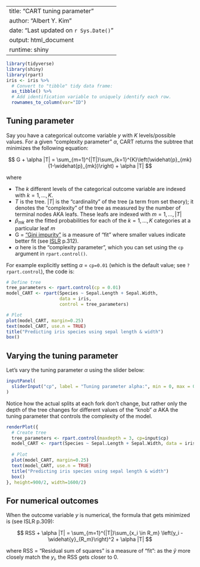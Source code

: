 
---
title: "CART tuning parameter"
author: "Albert Y. Kim"
date: "Last updated on `r Sys.Date()`"
output: html_document
runtime: shiny
---

```r
library(tidyverse)
library(shiny)
library(rpart)
iris <- iris %>%
  # Convert to "tibble" tidy data frame:
  as_tibble() %>% 
  # Add identification variable to uniquely identify each row.
  rownames_to_column(var="ID")
```



## Tuning parameter

Say you have a categorical outcome variable $y$ with $K$ levels/possible values. For a given "complexity parameter" $\alpha$, CART returns the subtree that minimizes the following equation:

$$
G  + \alpha |T| = \sum_{m=1}^{|T|}\sum_{k=1}^{K}\left(\widehat{p}_{mk}(1-\widehat{p}_{mk})\right) + \alpha |T|
$$

where 

* The $k$ different levels of the categorical outcome variable are indexed with $k=1, \ldots, K$.
* $T$ is the tree. $|T|$ is the "cardinality" of the tree (a term from set theory); it denotes the "complexity" of the tree as measured by the number of terminal nodes AKA leafs. These leafs are indexed with $m=1, \ldots, |T|$
* $\widehat{p}_{mk}$ are the fitted probabilities for each of the $k = 1, \ldots, K$ categories at a particular leaf $m$
* G = ["Gini impurity"](https://en.wikipedia.org/wiki/Decision_tree_learning#Gini_impurity) is a measure of "fit" where smaller values indicate better fit (see [ISLR](http://faculty.marshall.usc.edu/gareth-james/ISL/) p.312).
* $\alpha$ here is the "complexity parameter", which you can set using the `cp` argument in `rpart.control()`.

For example explicitly setting $\alpha$ = `cp=0.01` (which is the default value; see `?rpart.control`), the code is:

```r
# Define tree
tree_parameters <- rpart.control(cp = 0.01)
model_CART <- rpart(Species ~ Sepal.Length + Sepal.Width, 
                    data = iris, 
                    control = tree_parameters)

# Plot
plot(model_CART, margin=0.25)
text(model_CART, use.n = TRUE)
title("Predicting iris species using sepal length & width")
box()
```


## Varying the tuning parameter

Let's vary the tuning parameter $\alpha$ using the slider below:

```r
inputPanel(
  sliderInput("cp", label = "Tuning parameter alpha:", min = 0, max = 0.5, value = 0.1, step = 0.001)
)
```


Notice how the actual splits at each fork don't change, but rather only the
depth of the tree changes for different values of the "knob" $\alpha$ AKA the
tuning parameter that controls the complexity of the model. 

```r
renderPlot({
  # Create tree
  tree_parameters <- rpart.control(maxdepth = 3, cp=input$cp)
  model_CART <- rpart(Species ~ Sepal.Length + Sepal.Width, data = iris, control=tree_parameters)
  
  # Plot
  plot(model_CART, margin=0.25)
  text(model_CART, use.n = TRUE)
  title("Predicting iris species using sepal length & width")
  box()
}, height=900/2, width=1600/2)
```


## For numerical outcomes

When the outcome variable $y$ is numerical, the formula that gets minimized is (see ISLR p.309):

$$
RSS + \alpha |T| = \sum_{m=1}^{|T|}\sum_{x_i \in R_m} \left(y_i - \widehat{y}_{R_m}\right)^2 + \alpha |T|
$$

where RSS = "Residual sum of squares" is a measure of "fit": as the $\widehat{y}$ more closely match the $y_i$, the RSS gets closer to 0. 
